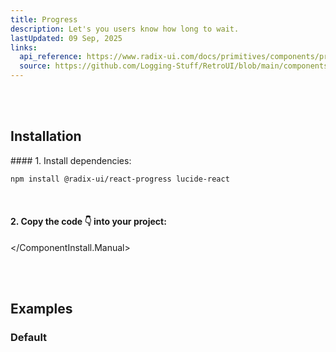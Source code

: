 ```yaml
---
title: Progress
description: Let's you users know how long to wait.
lastUpdated: 09 Sep, 2025
links:
  api_reference: https://www.radix-ui.com/docs/primitives/components/progress#api-reference
  source: https://github.com/Logging-Stuff/RetroUI/blob/main/components/retroui/Progress.tsx
---
```


<ComponentShowcase name="progress-style-default" />
<br />
<br />

## Installation

<ComponentInstall>
  <ComponentInstall.Cli npmCommand="npx shadcn@latest add @retroui/progress" />
  <ComponentInstall.Manual>
#### 1. Install dependencies:

```sh
npm install @radix-ui/react-progress lucide-react
```

<br />

#### 2. Copy the code 👇 into your project:

<ComponentSource name="progress" />

  </ComponentInstall.Manual>
</ComponentInstall>

<br />
<br />

## Examples

### Default

<ComponentShowcase name="progress-style-default" />
